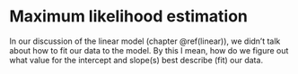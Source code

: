 # Maximum likelihood estimation{#mle}

In our discussion of the linear model (chapter \@ref(linear)), we didn't talk about how to fit our data to the model. By this I mean, how do we figure out what value for the intercept and slope(s) best describe (fit) our data.
